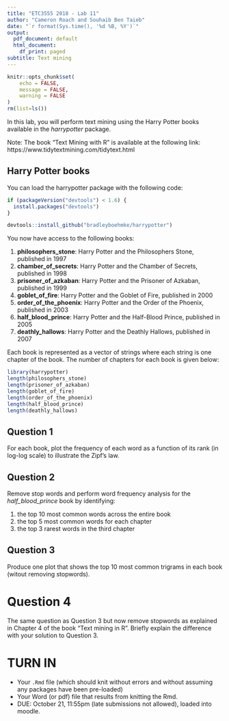 ```yaml
---
title: "ETC3555 2018 - Lab 11"
author: "Cameron Roach and Souhaib Ben Taieb"
date: "`r format(Sys.time(), '%d %B, %Y')`"
output:
  pdf_document: default
  html_document:
    df_print: paged
subtitle: Text mining
---
```


```r
knitr::opts_chunk$set(
	echo = FALSE,
	message = FALSE,
	warning = FALSE
)
rm(list=ls())
```

In this lab, you will perform text mining using the Harry Potter books available in the *harrypotter* package.

Note: The book "Text Mining with R" is available at the following link: https://www.tidytextmining.com/tidytext.html

##   Harry Potter books

You can load the harrypotter package with the following code:
```r

if (packageVersion("devtools") < 1.6) {
  install.packages("devtools")
}

devtools::install_github("bradleyboehmke/harrypotter")
```

You now have access to the following books:

1. **philosophers_stone**: Harry Potter and the Philosophers Stone, published in 1997
2. **chamber_of_secrets**: Harry Potter and the Chamber of Secrets, published in 1998
3. **prisoner_of_azkaban**: Harry Potter and the Prisoner of Azkaban, published in 1999
4. **goblet_of_fire**: Harry Potter and the Goblet of Fire, published in 2000
5. **order_of_the_phoenix**: Harry Potter and the Order of the Phoenix, published in 2003
6. **half_blood_prince**: Harry Potter and the Half-Blood Prince, published in 2005
7. **deathly_hallows**: Harry Potter and the Deathly Hallows, published in 2007

Each book is represented as a vector of strings where each string is one chapter of the book. The number of chapters for each book is given below:
```r
library(harrypotter)
length(philosophers_stone)
length(prisoner_of_azkaban)
length(goblet_of_fire)
length(order_of_the_phoenix)
length(half_blood_prince)
length(deathly_hallows)
```

##  Question 1

For each book, plot the frequency of each word as a function of its rank (in log-log scale) to illustrate the Zipf’s law.



##  Question 2

Remove stop words and perform word frequency analysis for the *half_blood_prince* book by identifying:

1. the top 10 most common words across the entire book
2. the top 5 most common words for each chapter
3. the top 3 rarest words in the third chapter


##  Question 3

Produce one plot that shows the top 10 most common trigrams in each book (witout removing stopwords).


# Question 4

The same question as Question 3 but now remove stopwords as explained in Chapter 4 of the book "Text mining in R". Briefly explain the difference with your solution to Question 3.



# TURN IN 

- Your `.Rmd` file (which should knit without errors and without assuming any packages have been pre-loaded)
- Your Word (or pdf) file that results from knitting the Rmd.
- DUE: October 21, 11:55pm (late submissions not allowed), loaded into moodle.
